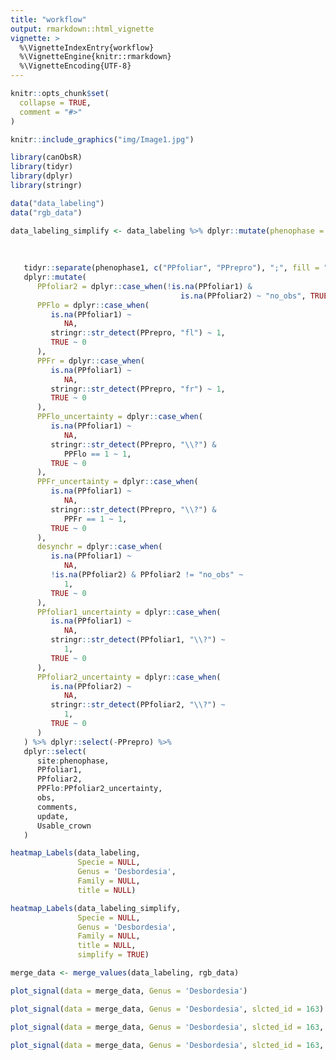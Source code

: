 ```yaml
---
title: "workflow"
output: rmarkdown::html_vignette
vignette: >
  %\VignetteIndexEntry{workflow}
  %\VignetteEngine{knitr::rmarkdown}
  %\VignetteEncoding{UTF-8}
---
```


```r
knitr::opts_chunk$set(
  collapse = TRUE,
  comment = "#>"
)
```

```r
knitr::include_graphics("img/Image1.jpg")
```


```r
library(canObsR)
library(tidyr)
library(dplyr)
library(stringr)

data("data_labeling")
data("rgb_data")

data_labeling_simplify <- data_labeling %>% dplyr::mutate(phenophase = dplyr::case_when(phenophase == 
                                                                            "NA" ~ "no_obs", stringr::str_detect(phenophase, "Fr") ~ stringr::str_replace(phenophase, "Fr", "fr"), stringr::str_detect(phenophase, "Fl") ~ stringr::str_replace(phenophase, "Fl", "fl"), phenophase == "?" ~ NA, stringr::str_detect(phenophase, ",") ~ stringr::str_replace(phenophase, ",", "/"), stringr::str_detect(phenophase, "\\;$") ~
                                                                            stringr::str_sub(phenophase, 1, nchar(phenophase) -
                                                                                                1), TRUE ~ phenophase)) %>% dplyr::mutate(phenophase1 = phenophase) %>%
   tidyr::separate(phenophase1, c("PPfoliar", "PPrepro"), ";", fill = "right") %>% tidyr::separate(PPfoliar, c("PPfoliar1", "PPfoliar2"), "\\*", fill = "right") %>%
   dplyr::mutate(
      PPfoliar2 = dplyr::case_when(!is.na(PPfoliar1) &
                                      is.na(PPfoliar2) ~ "no_obs", TRUE ~ PPfoliar2),
      PPFlo = dplyr::case_when(
         is.na(PPfoliar1) ~
            NA,
         stringr::str_detect(PPrepro, "fl") ~ 1,
         TRUE ~ 0
      ),
      PPFr = dplyr::case_when(
         is.na(PPfoliar1) ~
            NA,
         stringr::str_detect(PPrepro, "fr") ~ 1,
         TRUE ~ 0
      ),
      PPFlo_uncertainty = dplyr::case_when(
         is.na(PPfoliar1) ~
            NA,
         stringr::str_detect(PPrepro, "\\?") &
            PPFlo == 1 ~ 1,
         TRUE ~ 0
      ),
      PPFr_uncertainty = dplyr::case_when(
         is.na(PPfoliar1) ~
            NA,
         stringr::str_detect(PPrepro, "\\?") &
            PPFr == 1 ~ 1,
         TRUE ~ 0
      ),
      desynchr = dplyr::case_when(
         is.na(PPfoliar1) ~
            NA,
         !is.na(PPfoliar2) & PPfoliar2 != "no_obs" ~
            1,
         TRUE ~ 0
      ),
      PPfoliar1_uncertainty = dplyr::case_when(
         is.na(PPfoliar1) ~
            NA,
         stringr::str_detect(PPfoliar1, "\\?") ~
            1,
         TRUE ~ 0
      ),
      PPfoliar2_uncertainty = dplyr::case_when(
         is.na(PPfoliar2) ~
            NA,
         stringr::str_detect(PPfoliar2, "\\?") ~
            1,
         TRUE ~ 0
      )
   ) %>% dplyr::select(-PPrepro) %>%
   dplyr::select(
      site:phenophase,
      PPfoliar1,
      PPfoliar2,
      PPFlo:PPfoliar2_uncertainty,
      obs,
      comments,
      update,
      Usable_crown
   )

heatmap_Labels(data_labeling,
               Specie = NULL,
               Genus = 'Desbordesia',
               Family = NULL,
               title = NULL)

heatmap_Labels(data_labeling_simplify,
               Specie = NULL,
               Genus = 'Desbordesia',
               Family = NULL,
               title = NULL,
               simplify = TRUE)

merge_data <- merge_values(data_labeling, rgb_data)
```


```r
plot_signal(data = merge_data, Genus = 'Desbordesia')
```


```r
plot_signal(data = merge_data, Genus = 'Desbordesia', slcted_id = 163)
```


```r
plot_signal(data = merge_data, Genus = 'Desbordesia', slcted_id = 163, Band = c('gndvi','gli'))
```


```r
plot_signal(data = merge_data, Genus = 'Desbordesia', slcted_id = 163, Band = c('gndvi','gli'), show_Labels = TRUE)

```

